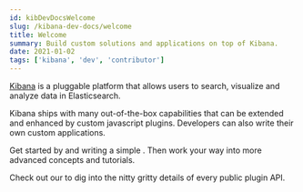 ```yaml
---
id: kibDevDocsWelcome
slug: /kibana-dev-docs/welcome
title: Welcome
summary: Build custom solutions and applications on top of Kibana.
date: 2021-01-02
tags: ['kibana', 'dev', 'contributor']
---
```


[Kibana](https://www.elastic.co/what-is/kibana) is a pluggable platform that allows users to search, visualize and analyze data in Elasticsearch.

Kibana ships with many out-of-the-box capabilities that can be extended and enhanced by custom javascript plugins. Developers can also write their own custom applications.

Get started by <DocLink id="kibDevTutorialSetupDevEnv" text="setting up your development environment"/> and writing a simple <DocLink id="kibHelloWorldApp" text="Hello World plugin"/>. Then work your way into more advanced concepts and tutorials.

Check out our <DocLink id="kibDevDocsApiWelcome" text="API documentation" /> to dig into the nitty gritty details of
every public plugin API.
